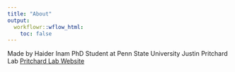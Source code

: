 ```yaml
---
title: "About"
output:
  workflowr::wflow_html:
    toc: false
---
```


Made by Haider Inam
PhD Student at Penn State University
Justin Pritchard Lab
[Pritchard Lab Website](https://sites.psu.edu/pritchardlab/)